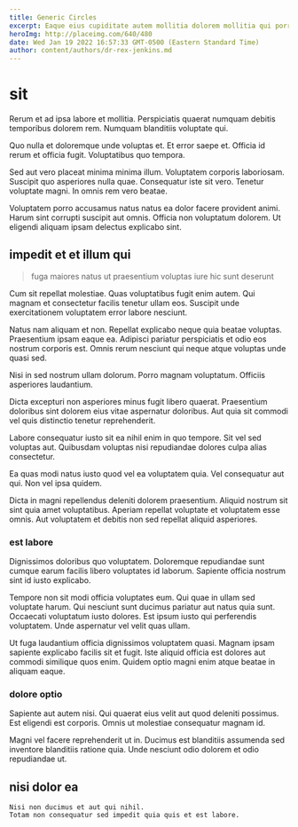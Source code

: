 ```yaml
---
title: Generic Circles
excerpt: Eaque eius cupiditate autem mollitia dolorem mollitia qui porro. Officia aliquam ut facere occaecati porro hic magni quos. Aliquid et fuga iure et eum ex minima deleniti.
heroImg: http://placeimg.com/640/480
date: Wed Jan 19 2022 16:57:33 GMT-0500 (Eastern Standard Time)
author: content/authors/dr-rex-jenkins.md
---
```

# sit

Rerum et ad ipsa labore et mollitia. Perspiciatis quaerat numquam debitis temporibus dolorem rem. Numquam blanditiis voluptate qui.
  
Quo nulla et doloremque unde voluptas et. Et error saepe et. Officia id rerum et officia fugit. Voluptatibus quo tempora.
  
Sed aut vero placeat minima minima illum. Voluptatem corporis laboriosam. Suscipit quo asperiores nulla quae. Consequatur iste sit vero. Tenetur voluptate magni. In omnis rem vero beatae.
  
Voluptatem porro accusamus natus natus ea dolor facere provident animi. Harum sint corrupti suscipit aut omnis. Officia non voluptatum dolorem. Ut eligendi aliquam ipsam delectus explicabo sint.

## impedit et et illum qui

> fuga maiores natus ut praesentium voluptas iure hic sunt deserunt

Cum sit repellat molestiae. Quas voluptatibus fugit enim autem. Qui magnam et consectetur facilis tenetur ullam eos. Suscipit unde exercitationem voluptatem error labore nesciunt.
  
Natus nam aliquam et non. Repellat explicabo neque quia beatae voluptas. Praesentium ipsam eaque ea. Adipisci pariatur perspiciatis et odio eos nostrum corporis est. Omnis rerum nesciunt qui neque atque voluptas unde quasi sed.
  
Nisi in sed nostrum ullam dolorum. Porro magnam voluptatum. Officiis asperiores laudantium.
  
Dicta excepturi non asperiores minus fugit libero quaerat. Praesentium doloribus sint dolorem eius vitae aspernatur doloribus. Aut quia sit commodi vel quis distinctio tenetur reprehenderit.
  
Labore consequatur iusto sit ea nihil enim in quo tempore. Sit vel sed voluptas aut. Quibusdam voluptas nisi repudiandae dolores culpa alias consectetur.
  
Ea quas modi natus iusto quod vel ea voluptatem quia. Vel consequatur aut qui. Non vel ipsa quidem.
  
Dicta in magni repellendus deleniti dolorem praesentium. Aliquid nostrum sit sint quia amet voluptatibus. Aperiam repellat voluptate et voluptatem esse omnis. Aut voluptatem et debitis non sed repellat aliquid asperiores.

### est labore

Dignissimos doloribus quo voluptatem. Doloremque repudiandae sunt cumque earum facilis libero voluptates id laborum. Sapiente officia nostrum sint id iusto explicabo.
  
Tempore non sit modi officia voluptates eum. Qui quae in ullam sed voluptate harum. Qui nesciunt sunt ducimus pariatur aut natus quia sunt. Occaecati voluptatum iusto dolores. Est ipsum iusto qui perferendis voluptatem. Unde aspernatur vel velit quas ullam.
  
Ut fuga laudantium officia dignissimos voluptatem quasi. Magnam ipsam sapiente explicabo facilis sit et fugit. Iste aliquid officia est dolores aut commodi similique quos enim. Quidem optio magni enim atque beatae in aliquam eaque.

### dolore optio

Sapiente aut autem nisi. Qui quaerat eius velit aut quod deleniti possimus. Est eligendi est corporis. Omnis ut molestiae consequatur magnam id.
  
Magni vel facere reprehenderit ut in. Ducimus est blanditiis assumenda sed inventore blanditiis ratione quia. Unde nesciunt odio dolorem et odio repudiandae ut.

## nisi dolor ea

```text
Nisi non ducimus et aut qui nihil.
Totam non consequatur sed impedit quia quis et est labore.
```

